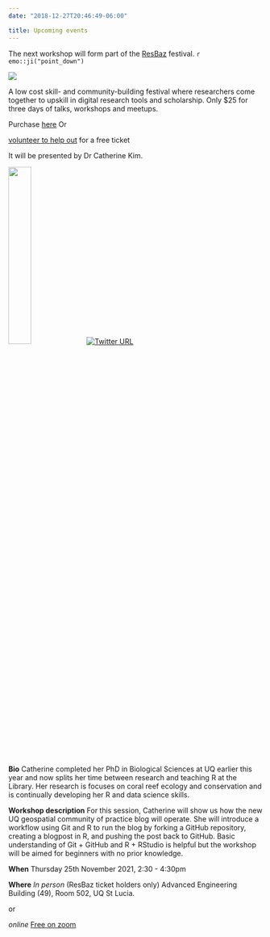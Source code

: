 ```yaml
---
date: "2018-12-27T20:46:49-06:00"

title: Upcoming events
---
```



The next workshop will form part of the [ResBaz](https://resbaz.github.io/resbaz2021qld/schedule/#session-42) festival.  `r emo::ji("point_down")`


![](/images/ResBazlogo.PNG) 

A low cost skill- and community-building festival where researchers come together to upskill in digital research tools and scholarship.
Only $25 for three days of talks, workshops and meetups. 

Purchase [here](https://www.eventbrite.com.au/e/resbaz-queensland-2021-tickets-185377598387) 
Or 

[volunteer to help out](https://docs.google.com/forms/d/e/1FAIpQLSfTwkZaRlKULFQrnY66P2MJSpYeUyS2eJ3RPcqMDNHy1QxmyA/viewform) for a free ticket

It will be presented by Dr Catherine Kim.

![](/images/CKim_sq.jpg){width=30% height=30%}
[![Twitter URL](https://img.shields.io/twitter/url/https/twitter.com/bukotsunikki.svg?style=social&label=Follow%20%40fishiinthec)](https://twitter.com/fishiinthec)

**Bio** Catherine completed her PhD in Biological Sciences at UQ earlier this year and now splits her time between research and teaching R at the Library. Her research is focuses on coral reef ecology and conservation and is continually developing her R and data science skills. 

**Workshop description** For this session, Catherine will show us how the new UQ geospatial community of practice blog will operate. She will introduce a workflow using Git and R to run the blog by forking a GitHub repository, creating a blogpost in R, and pushing the post back to GitHub. Basic understanding of Git + GitHub and R + RStudio is helpful but the workshop will be aimed for beginners with no prior knowledge. 

**When** Thursday 25th November 2021, 2:30 - 4:30pm

**Where** *In person* (ResBaz ticket holders only) Advanced Engineering Building (49), Room 502, UQ St Lucia.  

or 

*online* [Free on zoom](https://uqz.zoom.us/s/87436914908)



